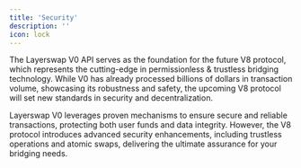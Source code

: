 ```yaml
---
title: 'Security'
description: ''
icon: lock
---
```


The Layerswap V0 API serves as the foundation for the future V8 protocol, which represents the cutting-edge in permissionless & trustless bridging technology. While V0 has already processed billions of dollars in transaction volume, showcasing its robustness and safety, the upcoming V8 protocol will set new standards in security and decentralization.

Layerswap V0 leverages proven mechanisms to ensure secure and reliable transactions, protecting both user funds and data integrity. However, the V8 protocol introduces advanced security enhancements, including trustless operations and atomic swaps, delivering the ultimate assurance for your bridging needs.